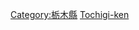 {{日本行政區劃分類導航|建築物}}
{{Commonscat|Buildings in Tochigi prefecture}}

[[Category:栃木縣|Category:栃木縣]]
[[Category:日本各都道府縣建築物|Tochigi-ken]]